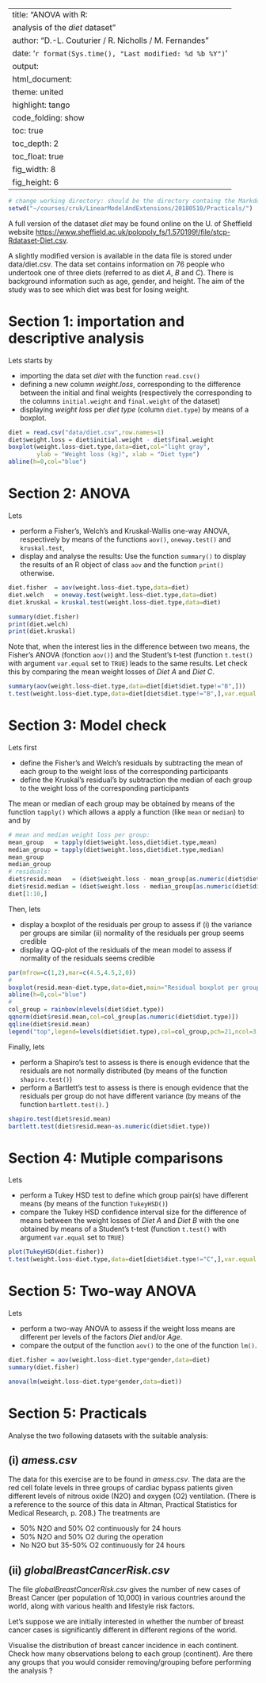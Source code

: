 


---
title: "ANOVA with R: 
analysis of the *diet* dataset" 
author: "D.-L. Couturier / R. Nicholls / M. Fernandes "
date: '`r format(Sys.time(), "Last modified: %d %b %Y")`'
output:
  html_document:
    theme: united 
    highlight: tango
    code_folding: show    
    toc: true           
    toc_depth: 2       
    toc_float: true     
    fig_width: 8
    fig_height: 6
---



<!--- rmarkdown::render("~/courses/cruk/LinearModelAndExtensions/20170719/Practicals/ANOVA.Rmd") --->

```r
# change working directory: should be the directory containg the Markdown files:
setwd("~/courses/cruk/LinearModelAndExtensions/20180510/Practicals/")

```


A full version of the dataset *diet* may be found online on the U. of Sheffield website <https://www.sheffield.ac.uk/polopoly_fs/1.570199!/file/stcp-Rdataset-Diet.csv>. 

A slightly modified version is available in the data file is stored under data/diet.csv. The data set contains information on 76 people who undertook one of three diets (referred to as diet _A_, _B_ and _C_). There is background information such as age, gender, and height. The aim of the study was to see which diet was best for losing weight.


# Section 1: importation and descriptive analysis

Lets starts by

* importing the data set *diet* with the function `read.csv()`  
* defining a new column *weight.loss*, corresponding to the difference between the initial and final weights (respectively the corresponding to the columns `initial.weight` and `final.weight` of the dataset) 
* displaying _weight loss_ per _diet type_ (column `diet.type`) by means of a boxplot.


```r
diet = read.csv("data/diet.csv",row.names=1)
diet$weight.loss = diet$initial.weight - diet$final.weight 
boxplot(weight.loss~diet.type,data=diet,col="light gray",
        ylab = "Weight loss (kg)", xlab = "Diet type")
abline(h=0,col="blue")
```

# Section 2: ANOVA

Lets 

* perform a Fisher's, Welch's and Kruskal-Wallis one-way ANOVA, respectively by means of the functions `aov()`, `oneway.test()` and `kruskal.test`,  
* display and analyse the results: Use the function `summary()` to display the results of an R object of class `aov` and the function `print()` otherwise.

```r
diet.fisher  = aov(weight.loss~diet.type,data=diet)
diet.welch   = oneway.test(weight.loss~diet.type,data=diet)
diet.kruskal = kruskal.test(weight.loss~diet.type,data=diet)

summary(diet.fisher)
print(diet.welch)
print(diet.kruskal)
```

Note that, when the interest lies in the difference between two means, the Fisher's ANOVA (fonction `aov()`) and the Student's t-test (function `t.test()` with argument `var.equal` set to `TRUE`) leads to the same results.
Let check this by comparing the mean weight losses of *Diet A* and *Diet C*. 
```r
summary(aov(weight.loss~diet.type,data=diet[diet$diet.type!="B",]))
t.test(weight.loss~diet.type,data=diet[diet$diet.type!="B",],var.equal = TRUE)
```


# Section 3: Model check

Lets first

* define the Fisher's and Welch's residuals by subtracting the mean of each group to the weight loss of the corresponding participants 
* define the Kruskal's residual's by subtraction the median of each group to the weight loss of the corresponding participants 

The mean or median of each group may be obtained by means of the function `tapply()` which allows a apply a function (like `mean` or `median`) to   and by  

```r
# mean and median weight loss per group:
mean_group   = tapply(diet$weight.loss,diet$diet.type,mean)
median_group = tapply(diet$weight.loss,diet$diet.type,median)
mean_group
median_group
# residuals:
diet$resid.mean   = (diet$weight.loss - mean_group[as.numeric(diet$diet.type)])
diet$resid.median = (diet$weight.loss - median_group[as.numeric(diet$diet.type)])
diet[1:10,]
```

Then, lets 

* display a boxplot of the residuals per group to assess if (i) the variance per groups are similar (ii) normality of the residuals per group seems credible
* display a QQ-plot of the residuals of the mean model to assess if normality of the residuals seems credible


```r
par(mfrow=c(1,2),mar=c(4.5,4.5,2,0)) 
#
boxplot(resid.mean~diet.type,data=diet,main="Residual boxplot per group",col="light gray",xlab="Diet type",ylab="Residuals")
abline(h=0,col="blue")
#
col_group = rainbow(nlevels(diet$diet.type))
qqnorm(diet$resid.mean,col=col_group[as.numeric(diet$diet.type)])
qqline(diet$resid.mean)
legend("top",legend=levels(diet$diet.type),col=col_group,pch=21,ncol=3,box.lwd=NA)
```

Finally, lets 

* perform a Shapiro's test to assess is there is enough evidence that the residuals are not normally distributed (by means of the function `shapiro.test()`)
* perform a Bartlett's test to assess is there is enough evidence that the residuals per group do not have different variance (by means of the function `bartlett.test()`. )


```r
shapiro.test(diet$resid.mean)
bartlett.test(diet$resid.mean~as.numeric(diet$diet.type))
```


# Section 4: Mutiple comparisons

Lets

* perform a Tukey HSD test to define which group pair(s) have different means (by means of the function `TukeyHSD()`) 
* compare the Tukey HSD confidence interval size for the difference of means between the weight losses of *Diet A* and *Diet B* with the one obtained by means of a Student's t-test (function `t.test()` with argument `var.equal` set to `TRUE`)

```r
plot(TukeyHSD(diet.fisher))
t.test(weight.loss~diet.type,data=diet[diet$diet.type!="C",],var.equal = TRUE)
```

# Section 5: Two-way ANOVA

Lets

* perform a two-way ANOVA to assess if the weight loss means are different per levels of the factors _Diet_ and/or _Age_.  
* compare the output of the function `aov()` to the one of the function `lm()`.

```r
diet.fisher = aov(weight.loss~diet.type*gender,data=diet)
summary(diet.fisher)

anova(lm(weight.loss~diet.type*gender,data=diet))
```


# Section 5: Practicals

Analyse the two following datasets with the suitable analysis:

## (i) *amess.csv*
The data for this exercise are to be found in *amess.csv*. The data are the red cell folate levels in three groups of cardiac bypass patients given different levels of nitrous oxide (N2O) and oxygen (O2) ventilation. (There is a reference to the source of this data in Altman, Practical Statistics for Medical Research, p. 208.)
The treatments are

* 50% N2O and 50% O2 continuously for 24 hours 
* 50% N2O and 50% O2 during the operation
* No N2O but 35-50% O2 continuously for 24 hours

## (ii) *globalBreastCancerRisk.csv*

The file *globalBreastCancerRisk.csv* gives the number of new cases of Breast Cancer (per population of 10,000) in various countries around the world, along with various health and lifestyle risk factors. 

Let’s suppose we are initially interested in whether the number of breast cancer cases is significantly different in different regions of the world.

Visualise the distribution of breast cancer incidence in each continent. Check how many observations belong to each group (continent). Are there any groups that you would consider removing/grouping before performing the analysis ? 




        
        